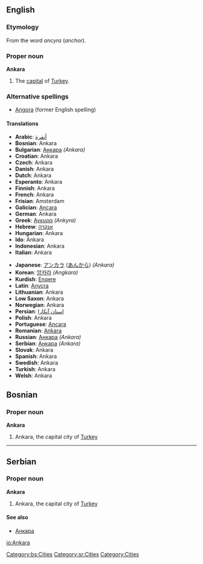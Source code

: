 {{See|ankara}}
{{wikipedia}}
==English==

===Etymology===
From the word ''ancyra'' (''anchor'').

===Proper noun===
'''Ankara'''
#The [[capital]] of [[Turkey]].

===Alternative spellings===
*[[Angora]] (former English spelling)

====Translations====
{{top}}<!--languages from A to I go here-->
*'''Arabic''': [[أنقرة]]
*'''Bosnian''': Ankara
*'''Bulgarian''': [[Анкара]] ''(Ankara)''
*'''Croatian''': Ankara
*'''Czech''': Ankara
*'''Danish''': Ankara
*'''Dutch''': Ankara
*'''Esperanto''': Ankara
*'''Finnish''': Ankara
*'''French''': Ankara
*'''Frisian''': Amsterdam
*'''Galician''': [[Ancara]]
*'''German''': Ankara
*'''Greek''': [[Αγκυρα]] ''(Ankyra)''
*'''Hebrew''': [[אנקרה]]
*'''Hungarian''': Ankara
*'''Ido''': Ankara
*'''Indonesian''': Ankara
*'''Italian''': Ankara
{{mid}}<!--languages from J to Z go here-->
*'''Japanese''': [[アンカラ]] ([[あんから]]) ''(Ankara)''
*'''Korean''': [[앙카라]] ''(Angkara)''
*'''Kurdish''': [[Enqere]]
*'''Latin''': [[Anycra]]
*'''Lithuanian''': Ankara
*'''Low Saxon''': Ankara
*'''Norwegian''': Ankara
*'''Persian''': [[استان آنکارا]]
*'''Polish''': Ankara
*'''Portuguese''': [[Ancara]]
*'''Romanian''': [[Ankara]]
*'''Russian''': [[Анкара]] ''(Ankara)''
*'''Serbian''': [[Анкара]] ''(Ankara)''
*'''Slovak''': Ankara
*'''Spanish''': Ankara
*'''Swedish''': Ankara
*'''Turkish''': Ankara
*'''Welsh''': Ankara
{{bottom}}

==Bosnian==
===Proper noun===
'''Ankara''' {{f}}
#Ankara, the capital city of [[Turkey]]
[[Category:bs:Cities]]

----

==Serbian==
===Proper noun===
'''Ankara''' {{f}}
#Ankara, the capital city of [[Turkey]]
====See also====
*[[Анкара#Serbian|Анкара]]
[[Category:sr:Cities]]

[[io:Ankara]]
[[Category:Cities]]
